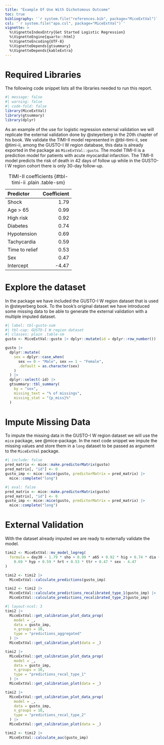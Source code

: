 ```yaml
---
title: "Example Of Use With Dichotomous Outcome"
toc: true
bibliography: '`r system.file("references.bib", package="MiceExtVal")`' 
csl: '`r system.file("apa.csl", package="MiceExtVal")`'
vignette: >
  %\VignetteIndexEntry{Get Started Logistic Regression}
  %\VignetteEngine{quarto::html}
  %\VignetteEncoding{UTF-8}
  %\VignetteDepends{gtsummary}
  %\VignetteDepends{kableExtra}
---
```


# Required Libraries

The following code snippet lists all the libraries needed to run this report.

```r
#| message: false
#| warning: false
#| code-fold: false
library(MiceExtVal)
library(gtsummary)
library(dplyr)
```

As an example of the use for logistic regression external validation we will replicate the external validation done by @steyerberg in the 20th chapter of his book. We validate the TIMI-II model represented in @tbl-timi-ii, see @timi-ii, among the GUSTO-I W region database, this data is already exported in the package as `MiceExtVal::gusto`. The model TIMI-II is a prediction model for patients with acute myocardial infarction. The TIMI-II model predicts the risk of death in 42 days of follow up while in the GUSTO-I W region cohort there is only 30-day follow-up. 

| Predictor      | Coefficient |
| :------------- | ----------: |
| Shock          |        1.79 |
| Age > 65       |        0.99 |
| High risk      |        0.92 |
| Diabetes       |        0.74 |
| Hypotension    |        0.69 |
| Tachycardia    |        0.59 |
| Time to relief |        0.53 |
| Sex            |        0.47 |
| Intercept      |       -4.47 |
:TIMI-II coefficients {#tbl-timi-ii .plain .table-sm}

# Explore the dataset

In the package we have included the GUSTO-I W region dataset that is used in @steyerberg book. To the book's original dataset we have introduced some missing data to be able to generate the external validation with a multiple imputed dataset.

```r
#| label: tbl-gusto-sum
#| tbl-cap: GUSTO-I W region dataset
#| classes: plain .table-sm
gusto <- MiceExtVal::gusto |> dplyr::mutate(id = dplyr::row_number())

gusto |>
  dplyr::mutate(
    sex = dplyr::case_when(
      sex == 0 ~ "Male", sex == 1 ~ "Female",
      .default = as.character(sex)
    )
  ) |>
  dplyr::select(-id) |>
  gtsummary::tbl_summary(
    by = "sex",
    missing_text = "% of missings",
    missing_stat = "{p_miss}%"
  )
```

# Impute Missing Data
To impute the missing data in the GUSTO-I W region dataset we will use the `mice` package, see @mice-package. In the next code snippet we impute the missing values and store them in a `long` dataset to be passed as argument to the `MiceExtVal` package.

```r
#| include: false
pred_matrix <- mice::make.predictorMatrix(gusto)
pred_matrix[, "id"] <- 0
gusto_imp <- mice::mice(gusto, predictorMatrix = pred_matrix) |>
  mice::complete("long")
```

```r
#| eval: false
pred_matrix <- mice::make.predictorMatrix(gusto)
pred_matrix[, "id"] <- 0
gusto_imp <- mice::mice(gusto, predictorMatrix = pred_matrix) |>
  mice::complete("long")
```

# External Validation
With the dataset already imputed we are ready to externally validate the model.

```r
timi2 <- MiceExtVal::mv_model_logreg(
  formula = day30 ~ 1.79 * sho + 0.99 * a65 + 0.92 * hig + 0.74 * dia +
    0.69 * hyp + 0.59 * hrt + 0.53 * ttr + 0.47 * sex - 4.47
)
```

```r
timi2 <- timi2 |>
  MiceExtVal::calculate_predictions(gusto_imp)
```

```r
timi2 <- timi2 |>
  MiceExtVal::calculate_predictions_recalibrated_type_1(gusto_imp) |>
  MiceExtVal::calculate_predictions_recalibrated_type_2(gusto_imp)
```

```r
#| layout-ncol: 3
timi2 |>
  MiceExtVal::get_calibration_plot_data_prop(
    model = _,
    data = gusto_imp,
    n_groups = 10,
    type = "predictions_aggregated"
  ) |>
  MiceExtVal::get_calibration_plot(data = _)

timi2 |>
  MiceExtVal::get_calibration_plot_data_prop(
    model = _,
    data = gusto_imp,
    n_groups = 10,
    type = "predictions_recal_type_1"
  ) |>
  MiceExtVal::get_calibration_plot(data = _)

timi2 |>
  MiceExtVal::get_calibration_plot_data_prop(
    model = _,
    data = gusto_imp,
    n_groups = 10,
    type = "predictions_recal_type_2"
  ) |>
  MiceExtVal::get_calibration_plot(data = _)
```


```r
timi2 <- timi2 |>
  MiceExtVal::calculate_auc(gusto_imp)
```

